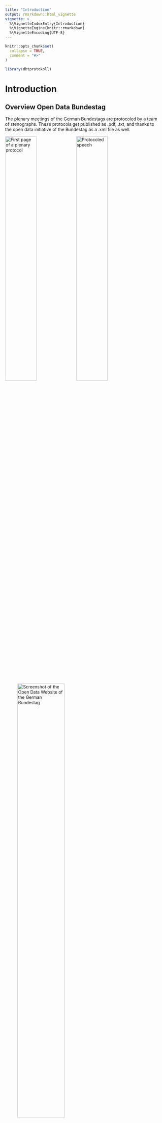 ```yaml
---
title: "Introduction"
output: rmarkdown::html_vignette
vignette: >
  %\VignetteIndexEntry{Introduction}
  %\VignetteEngine{knitr::rmarkdown}
  %\VignetteEncoding{UTF-8}
---
```


```r
knitr::opts_chunk$set(
  collapse = TRUE,
  comment = "#>"
)
```

```r
library(dbtprotokoll)
```
# Introduction

## Overview Open Data Bundestag

The plenary meetings of the German Bundestags are protocoled by a team of stenographs.
These protocols get published as .pdf, .txt, and thanks to the open data initiative of the Bundestag as a .xml file as well. 

![First page of a plenary protocol](images/introduction/Protokoll1.png){width=45%}
![Protocoled speech](images/introduction/Protokoll2.png){width=45%}

![Screenshot of the Open Data Website of the German Bundestag](images/introduction/OpenData.png){width=60%}

## Downloading the protocols

##Parsing the protocols

### Open protocol with xml2

Highlight main components (speakerlist and speeches)


### Parse a single protocol with dbtprotokoll

### Explain tibble structure

### Parse the complete dataset

### Store and restore the dataset with load

## Running analysis

### Run a simple analysis

### Run complex analysis

[Wordusage](WordOccurences.html)
